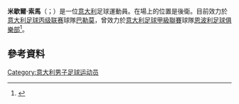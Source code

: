 {{orphan|time=2015-06-24T07:01:05+00:00}}
{{请求翻译|time=2015-06-24T07:01:05+00:00}}
{{noteTA
|G1=Football
|G2=意甲
}}

'''米歇爾·索馬'''（{{lang-it|Michele Somma}}；{{bd|1995年|3月16日}}）是一位[[意大利|意大利]]足球運動員。在場上的位置是後衛。目前效力於[[意大利足球丙级联赛|意大利足球丙级联赛]]球隊[[巴勒莫足球俱樂部|巴勒莫]]，曾效力於[[意大利足球甲級聯賽|意大利足球甲級聯賽]]球隊[[恩波利足球俱樂部|恩波利足球俱樂部]]<ref name="soccerway">{{cite web|url=http://int.soccerway.com/players/michele-somma/318521/|title=Italy - M. Somma - Profile with news, career statistics and history - Soccerway|publisher=soccerway.com|accessdate=2014-11-22}}</ref>。

==參考資料==
{{Reflist}}

{{DEFAULTSORT:Somma, Michele}}
[[Category:意大利男子足球运动员|Category:意大利男子足球运动员]]

{{Sport-bio-stub}}